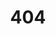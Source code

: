 ---
title: '404'
template: splash
editUrl: false
hero:
  title: 'Page not found.'
  tagline: Check the URL or try using the search bar.
  actions:
    - text: Back to home
      link: /StageZero
      icon: left-arrow
      variant: primary
---